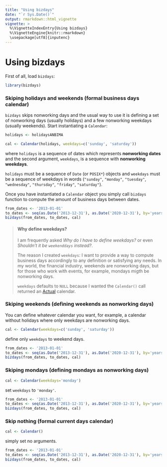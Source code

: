 ```yaml
---
title: "Using bizdays"
date: "`r Sys.Date()`"
output: rmarkdown::html_vignette
vignette: >
  %\VignetteIndexEntry{Using bizdays}
  %\VignetteEngine{knitr::rmarkdown}
  \usepackage[utf8]{inputenc}
---
```


# Using bizdays

First of all, load `bizdays`:

```r
library(bizdays)
```

### Skiping holidays and weekends (formal business days calendar)

`bizdays` skips nonworking days and the usual way to use it is defining a set of nonworking days (usually holidays) and a few nonworking weekdays (usually weekends).
Start instantiating a `Calendar`:

```r
holidays <- holidaysANBIMA
```

```r
cal <- Calendar(holidays, weekdays=c('sunday', 'saturday'))
```

where `holidays` is a sequence of dates which represents **nonworking dates** and the second argument, `weekdays`, is a sequence with **nonworking weekdays**.

`holidays` must be a sequence of `Date` (or `POSIX*`) objects and 
`weekdays` must be a sequence of weekdays in words (`"sunday"`, `"monday"`, `"tuesday"`, `"wednesday"`, `"thursday"`, `"friday"`, `"saturday"`).

Once you have instantiated a `Calendar` object you simply call `bizdays` function to compute the amount of business days between dates.

```r
from_dates <- '2013-01-01'
to_dates <- seq(as.Date('2013-12-31'), as.Date('2020-12-31'), by='years')
bizdays(from_dates, to_dates, cal)
```

> #### Why define weekdays?
> 
> I am frequently asked *Why do I have to define weekdays?* or even *Shouldn't it be `weekenddays` instead?*.
> 
> The reason I created `weekdays`:
> I want to provide a way to compute business days accordingly to any definition or satisfying any needs.
> In my world, the financial industry, weekends are nonworking days, but for those who work with events, for example, mondays migth be nonworking days.
> 
> `weekdays` defaults to `NULL` because I wanted the `Calendar()` call returned an [Actual](http://en.wikipedia.org/wiki/Day_count_convention#Actual_methods) calendar.

### Skiping weekends (defining weekends as nonworking days)

You can define whatever calendar you want, for example, a calendar without holidays where only weekdays are nonworking days.

```r
cal <- Calendar(weekdays=c('sunday', 'saturday'))
```

define only `weekdays` to weekend days.

```r
from_dates <- '2013-01-01'
to_dates <- seq(as.Date('2013-12-31'), as.Date('2020-12-31'), by='years')
bizdays(from_dates, to_dates, cal)
```

### Skiping mondays (defining mondays as nonworking days)

```r
cal <- Calendar(weekdays='monday')
```

set `weekdays` to `'monday'`.

```r
from_dates <- '2013-01-01'
to_dates <- seq(as.Date('2013-12-31'), as.Date('2020-12-31'), by='years')
bizdays(from_dates, to_dates, cal)
```

### Skip nothing (formal current days calendar)

```r
cal <- Calendar()
```

simply set no arguments.

```r
from_dates <- '2013-01-01'
to_dates <- seq(as.Date('2013-12-31'), as.Date('2020-12-31'), by='years')
bizdays(from_dates, to_dates, cal)
```
